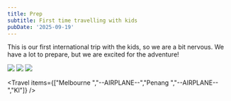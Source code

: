 ```yaml
---
title: Prep
subtitle: First time travelling with kids
pubDate: '2025-09-19'
---
```



This is our first international trip with the kids, so we are a bit nervous. We have a lot to prepare, but we are excited for the adventure!

<Grid>
  <Img src="2025-malaysia/xtaubogamjolfswzilnp.jpg" />

  <Img src="2025-malaysia/ueuraahkbwchgykbtq0u.jpg" />

  <Img src="2025-malaysia/tk1vqdhyjae4peysdyv9.jpg" />
</Grid>

<Travel items={["Melbourne ","--AIRPLANE--","Penang ","--AIRPLANE--","Kl"]} />
